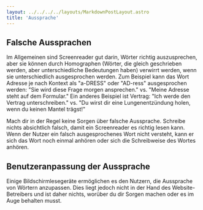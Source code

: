 ```yaml
---
layout: ../../../../layouts/MarkdownPostLayout.astro
title: 'Aussprache'
---
```


## Falsche Aussprachen

Im Allgemeinen sind Screenreader gut darin, Wörter richtig auszusprechen, aber sie
können durch Homographen (Wörter, die gleich geschrieben werden, aber unterschiedliche
Bedeutungen haben) verwirrt werden, wenn sie unterschiedlich ausgesprochen werden.
Zum Beispiel kann das Wort Adresse je nach Kontext als "a-DRESS" oder "AD-ress"
ausgesprochen werden: "Sie wird diese Frage morgen ansprechen." vs. "Meine Adresse
steht auf dem Formular." Ein anderes Beispiel ist Vertrag: "Ich werde den Vertrag
unterschreiben." vs. "Du wirst dir eine Lungenentzündung holen, wenn du keinen
Mantel trägst!"

Mach dir in der Regel keine Sorgen über falsche Aussprache. Schreibe nichts
absichtlich falsch, damit ein Screenreader es richtig lesen kann. Wenn der Nutzer
ein falsch ausgesprochenes Wort nicht versteht, kann er sich das Wort noch einmal
anhören oder sich die Schreibweise des Wortes anhören.

## Benutzeranpassung der Aussprache

Einige Bildschirmlesegeräte ermöglichen es den Nutzern, die Aussprache von Wörtern
anzupassen. Dies liegt jedoch nicht in der Hand des Website-Betreibers und ist
daher nichts, worüber du dir Sorgen machen oder es im Auge behalten musst.
